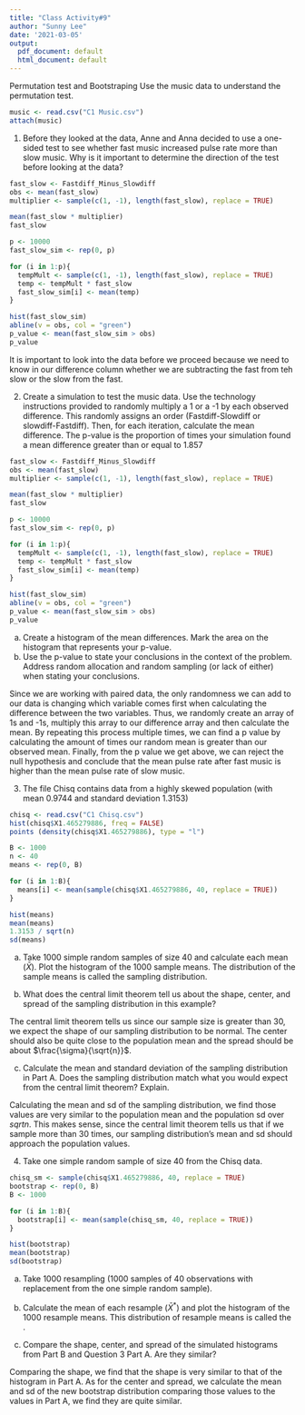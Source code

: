 ```yaml
---
title: "Class Activity#9"
author: "Sunny Lee"
date: '2021-03-05'
output:
  pdf_document: default
  html_document: default
---
```

Permutation test and Bootstraping 
Use the music data to understand the permutation test.
```r
music <- read.csv("C1 Music.csv")
attach(music)
```
1) Before they looked at the data, Anne and Anna decided to use a one-sided test to see whether fast music increased pulse rate more than slow music. Why is it important to determine the direction of the test before looking at the data?
```r
fast_slow <- Fastdiff_Minus_Slowdiff
obs <- mean(fast_slow)
multiplier <- sample(c(1, -1), length(fast_slow), replace = TRUE)

mean(fast_slow * multiplier)
fast_slow

p <- 10000
fast_slow_sim <- rep(0, p)

for (i in 1:p){
  tempMult <- sample(c(1, -1), length(fast_slow), replace = TRUE)
  temp <- tempMult * fast_slow
  fast_slow_sim[i] <- mean(temp)
}

hist(fast_slow_sim)
abline(v = obs, col = "green")
p_value <- mean(fast_slow_sim > obs)
p_value
```
It is important to look into the data before we proceed because we need to know in our difference column whether we are subtracting the fast from teh slow or the slow from the fast. 

2) Create a simulation to test the music data. Use the technology instructions provided to randomly multiply a 1 or a -1 by each observed difference. This randomly assigns an order (Fastdiff-Slowdiff or slowdiff-Fastdiff). Then, for each iteration, calculate the mean difference. The p-value is the proportion of times your simulation found a mean difference greater than or equal to 1.857
```r
fast_slow <- Fastdiff_Minus_Slowdiff
obs <- mean(fast_slow)
multiplier <- sample(c(1, -1), length(fast_slow), replace = TRUE)

mean(fast_slow * multiplier)
fast_slow

p <- 10000
fast_slow_sim <- rep(0, p)

for (i in 1:p){
  tempMult <- sample(c(1, -1), length(fast_slow), replace = TRUE)
  temp <- tempMult * fast_slow
  fast_slow_sim[i] <- mean(temp)
}

hist(fast_slow_sim)
abline(v = obs, col = "green")
p_value <- mean(fast_slow_sim > obs)
p_value
```
  a) Create a histogram of the mean differences. Mark the area on the histogram that represents your p-value.
  b) Use the p-value to state your conclusions in the context of the problem. Address random allocation and random sampling (or lack of either) when stating your conclusions. 
  
Since we are working with paired data, the only randomness we can add to our data is changing which variable comes first when calculating the difference between the two variables. Thus, we randomly create an array of 1s and -1s, multiply this array to our difference array and then calculate the mean. By repeating this process multiple times, we can find a p value by calculating the amount of times our random mean is greater than our observed mean. Finally, from the p value we get above, we can reject the null hypothesis and conclude that the mean pulse rate after fast music is higher than the mean pulse rate of slow music. 
  
3) The file Chisq contains data from a highly skewed population (with mean 0.9744 and standard deviation 1.3153)
```r
chisq <- read.csv("C1 Chisq.csv")
hist(chisq$X1.465279886, freq = FALSE)
points (density(chisq$X1.465279886), type = "l")

B <- 1000
n <- 40
means <- rep(0, B)

for (i in 1:B){
  means[i] <- mean(sample(chisq$X1.465279886, 40, replace = TRUE))
}

hist(means)
mean(means)
1.3153 / sqrt(n)
sd(means)
```
  a) Take 1000 simple random samples of size 40 and calculate each mean ($\bar{X}$). Plot the histogram of the 1000 sample means. The distribution of the sample means is called the sampling distribution.

  b) What does the central limit theorem tell us about the shape, center, and spread of the sampling distribution in this example?
  
The central limit theorem tells us since our sample size is greater than 30, we expect the shape of our sampling distribution to be normal. The center should also be quite close to the population mean and the spread should be about $\frac{\sigma}{\sqrt{n}}$. 
    
  c) Calculate the mean and standard deviation of the sampling distribution in Part A. Does the sampling distribution match what you would expect from the central limit theorem? Explain. 
  
Calculating the mean and sd of the sampling distribution, we find those values are very similar to the population mean and the population sd over $sqrt{n}$. This makes sense, since the central limit theorem tells us that if we sample more than 30 times, our sampling distribution's mean and sd should approach the population values. 
  
4) Take one simple random sample of size 40 from the Chisq data.
```r
chisq_sm <- sample(chisq$X1.465279886, 40, replace = TRUE)
bootstrap <- rep(0, B)
B <- 1000

for (i in 1:B){
  bootstrap[i] <- mean(sample(chisq_sm, 40, replace = TRUE))
}

hist(bootstrap) 
mean(bootstrap)
sd(bootstrap)
```

  a) Take 1000 resampling (1000 samples of 40 observations with replacement from the one simple random sample).
  
  b) Calculate the mean of each resample ($\bar{X}^*$) and plot the histogram of the 1000 resample means. This distribution of resample means is called the \textbf{bootstrap distribution}.
  
  c) Compare the shape, center, and spread of the simulated histograms from Part B and Question 3 Part A. Are they similar?
  
Comparing the shape, we find that the shape is very similar to that of the histogram in Part A. As for the center and spread, we calculate the mean and sd of the new bootstrap distribution comparing those values to the values in Part A, we find they are quite similar. 